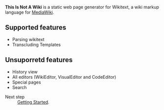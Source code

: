 '''This Is Not A Wiki''' is a static web page generator for Wikitext,
a wiki markup language for [http://mediawiki.org/ MediaWiki].

== Supported features ==

* Parsing wikitext
* Transcluding Templates

== Unsuporretd features ==

* History view
* All editors (WikiEditor, VisualEditor and CodeEditor)
* Special pages
* Search

{{Requirements}}

; Next step
: [[Getting Started]].
{{DISPLAYTITLE:This Is Not A Wiki}}
